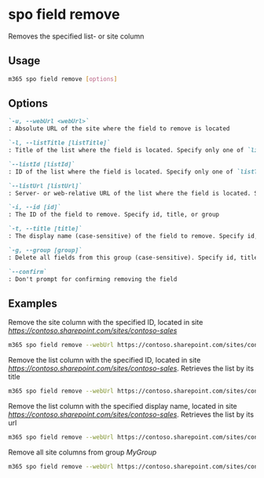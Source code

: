 
# spo field remove

Removes the specified list- or site column

## Usage

```sh
m365 spo field remove [options]
```

## Options

```md defintion-list
`-u, --webUrl <webUrl>`
: Absolute URL of the site where the field to remove is located

`-l, --listTitle [listTitle]`
: Title of the list where the field is located. Specify only one of `listTitle`, `listId` or `listUrl`

`--listId [listId]`
: ID of the list where the field is located. Specify only one of `listTitle`, `listId` or `listUrl`

`--listUrl [listUrl]`
: Server- or web-relative URL of the list where the field is located. Specify only one of `listTitle`, `listId` or `listUrl`

`-i, --id [id]`
: The ID of the field to remove. Specify id, title, or group

`-t, --title [title]`
: The display name (case-sensitive) of the field to remove. Specify id, title, or group

`-g, --group [group]`
: Delete all fields from this group (case-sensitive). Specify id, title, or group

`--confirm`
: Don't prompt for confirming removing the field
```

<Global />

## Examples

Remove the site column with the specified ID, located in site _https://contoso.sharepoint.com/sites/contoso-sales_

```sh
m365 spo field remove --webUrl https://contoso.sharepoint.com/sites/contoso-sales --id 5ee2dd25-d941-455a-9bdb-7f2c54aed11b
```

Remove the list column with the specified ID, located in site _https://contoso.sharepoint.com/sites/contoso-sales_. Retrieves the list by its title

```sh
m365 spo field remove --webUrl https://contoso.sharepoint.com/sites/contoso-sales --listTitle Events --id 5ee2dd25-d941-455a-9bdb-7f2c54aed11b
```

Remove the list column with the specified display name, located in site _https://contoso.sharepoint.com/sites/contoso-sales_. Retrieves the list by its url

```sh
m365 spo field remove --webUrl https://contoso.sharepoint.com/sites/contoso-sales --listUrl "Lists/Events" --title "Title"
```

Remove all site columns from group _MyGroup_

```sh
m365 spo field remove --webUrl https://contoso.sharepoint.com/sites/contoso-sales --group "MyGroup"
```
